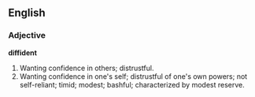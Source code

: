 ==English==

===Adjective===

'''diffident'''

#Wanting confidence in others; distrustful.
#Wanting confidence in one's self; distrustful of one's own powers; not self-reliant; timid; modest; bashful; characterized by modest reserve.
